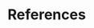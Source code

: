 <!-- If you want to references to appear somewhere before the end, add: -->
<!-- <div id="refs"></div> -->
<!-- where you want it to appear -->

<!-- In general, you shouldn't need to edit this file with the exception of
the following French/English translation. For a French document, set the following header to: # Références Citées  {-} -->

\clearpage

# References

<!-- The following sets the appropriate indentation for the references -->
\noindent
\vspace{-2em}
\setlength{\parindent}{-0.2in}
\setlength{\leftskip}{0.2in}
\setlength{\parskip}{8pt}


